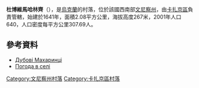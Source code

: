 {{coord|49|37|55|N|28|57|21|E|scale:30000|display=title}}

'''杜博維馬哈林齊'''（{{lang-uk|Дубові Махаринці}}），是[[烏克蘭|烏克蘭]]的村落，位於該國西南部[[文尼察州|文尼察州]]，由[[卡扎京區|卡扎京區]]負責管轄，始建於1641年，面積2.08平方公里，海拔高度267米，2001年人口640，人口密度每平方公里307.69人。

==參考資料==
* [http://w1.c1.rada.gov.ua/pls/z7502/A005?rdat1=19.11.2012&rf7571=1997 Дубові Махаринці]{{dead link|date=2018年3月 |bot=InternetArchiveBot |fix-attempted=yes }}
* [http://weather.in.ua/ua/vinnickaja/7441 Погода в селі ] {{Wayback|url=http://weather.in.ua/ua/vinnickaja/7441 |date=20111220101338 }}

[[Category:文尼察州村落|Category:文尼察州村落]]
[[Category:卡扎京區村落|Category:卡扎京區村落]]


{{Vinnytsia-geo-stub}}